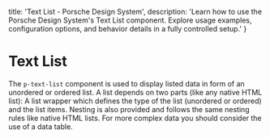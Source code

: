 
  title: 'Text List - Porsche Design System',
  description: 'Learn how to use the Porsche Design System\'s Text List component. Explore usage examples, configuration options, and behavior details in a fully controlled setup.'
}

# Text List <ComponentStatus tagName="p-text-list"></ComponentStatus>

The `p-text-list` component is used to display listed data in form of an unordered or ordered list. A list depends on
two parts (like any native HTML list): A list wrapper which defines the type of the list (unordered or ordered) and the
list items. Nesting is also provided and follows the same nesting rules like native HTML lists. For more complex data
you should consider the use of a data table.

<Configurator tagName="p-text-list" story={textListStory} />

